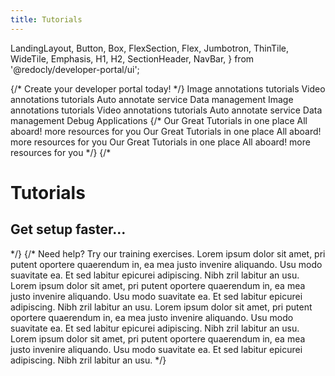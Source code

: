 ```yaml
---
title: Tutorials
---
```


  LandingLayout,
  Button,
  Box,
  FlexSection,
  Flex,
  Jumbotron,
  ThinTile,
  WideTile,
  Emphasis,
  H1,
  H2,
  SectionHeader,
  NavBar,
} from '@redocly/developer-portal/ui';



<Box my={25}>
  {/*<SectionHeader>
    Create your <Emphasis> developer portal </Emphasis> today!
  </SectionHeader>*/}
  <FlexSection justifyContent="space-around" flexWrap="wrap">
    <WideTile header="Annotations image" to="annotations_image.md" icon={launchFastIcon}>
        Image annotations tutorials
    </WideTile>
    <WideTile header="Annotations video" to="annotations_video.md" icon={icon3}>
        Video annotations tutorials
    </WideTile>
    <WideTile header="Auto annotate service" to="auto_annotate_service/chapter.md" icon={icon1}>
        Auto annotate service
    </WideTile>
    <WideTile header="Data management" to="data_management.md" icon={launchFastIcon}>
        Data management
    </WideTile>
    <WideTile header="Faas" to="faas.md" icon={launchFastIcon}>
        Image annotations tutorials
    </WideTile>
    <WideTile header="Model management" to="model_management.md" icon={icon3}>
        Video annotations tutorials
    </WideTile>
    <WideTile header="Recipe and ontology" to="recipe_and_ontology.md" icon={icon1}>
        Auto annotate service
    </WideTile>
    <WideTile header="Task workflows" to="task_workflows.md" icon={launchFastIcon}>
        Data management
    </WideTile>
    <WideTile header="Debug Applications" to="../tutorials/apps/debug/index.md" icon={launchFastIcon}>
            Debug Applications
        </WideTile>
    {/*<ThinTile to="annotations_image.md" icon={icon1} header="Annotations image">
        Our Great Tutorials in one place
    </ThinTile>
    <ThinTile to="annotations_video.md" icon={launchFastIcon} header="Onboarding">
        All aboard!
    </ThinTile>
    <ThinTile to="resources/index.md" icon={icon3} header="Resources">
        more resources for you
    </ThinTile>
    <ThinTile to="tutorials/index.md" icon={icon1} header="Tutorials">
        Our Great Tutorials in one place
    </ThinTile>
    <ThinTile to="onboarding/dev_onboarding.md" icon={launchFastIcon} header="Onboarding">
        All aboard!
    </ThinTile>
    <ThinTile to="resources/index.md" icon={icon3} header="Resources">
        more resources for you
    </ThinTile>
    <ThinTile to="tutorials/index.md" icon={icon1} header="Tutorials">
        Our Great Tutorials in one place
    </ThinTile>
    <ThinTile to="onboarding/dev_onboarding.md" icon={launchFastIcon} header="Onboarding">
        All aboard!
    </ThinTile>
    <ThinTile to="resources/index.md" icon={icon3} header="Resources">
        more resources for you
    </ThinTile>*/}
  </FlexSection>
  {/* <Jumbotron parallaxEffect bgImage={icon1}>
    <H1>Tutorials</H1>
    <H2>Get setup faster...</H2>
  </Jumbotron> */}
  {/* <SectionHeader>
    <Emphasis>Need help? </Emphasis>
    Try our training exercises.
  </SectionHeader>
  <FlexSection justifyContent="space-around" flexWrap="wrap">
    <WideTile to="developer-portal/index.md" header="Rock">
        Lorem ipsum dolor sit amet, pri putent oportere quaerendum in, ea mea justo invenire
        aliquando. Usu modo suavitate ea. Et sed labitur epicurei adipiscing. Nibh zril labitur
        an usu.
    </WideTile>
    <WideTile to="developer-portal/index.md" header="Paper">
        Lorem ipsum dolor sit amet, pri putent oportere quaerendum in, ea mea justo invenire
        aliquando. Usu modo suavitate ea. Et sed labitur epicurei adipiscing. Nibh zril labitur
        an usu.
    </WideTile>
    <WideTile to="developer-portal/index.md" header="Scissors">
        Lorem ipsum dolor sit amet, pri putent oportere quaerendum in, ea mea justo invenire
        aliquando. Usu modo suavitate ea. Et sed labitur epicurei adipiscing. Nibh zril labitur
        an usu.
    </WideTile>
    <WideTile to="developer-portal/index.md" header="Go">
        Lorem ipsum dolor sit amet, pri putent oportere quaerendum in, ea mea justo invenire
        aliquando. Usu modo suavitate ea. Et sed labitur epicurei adipiscing. Nibh zril labitur
        an usu.
    </WideTile>
  </FlexSection>*/}
</Box>

